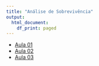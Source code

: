 ```yaml
---
title: "Análise de Sobrevivência"
output:   
  html_document: 
    df_print: paged
---
```



* [Aula 01](content/slides01/index.html)  
* [Aula 02](content/slide02/index.html)  
* [Aula 03](content/slide03/index.html)